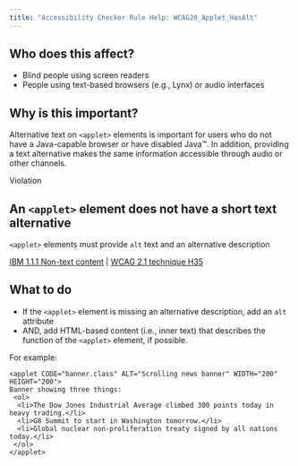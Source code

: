 ```yaml
---
title: "Accessibility Checker Rule Help: WCAG20_Applet_HasAlt"
---
```


<div className="toolHelp">
<Row>
<Column colLg={5} colMd={3} colSm={4} className="toolLeft">

## Who does this affect?

* Blind people using screen readers
* People using text-based browsers (e.g., Lynx) or audio interfaces

## Why is this important?

Alternative text on `<applet>` elements is important for users who do not have a Java-capable browser or have disabled Java™. In addition, providing a text alternative makes the same information accessible through audio or other channels.

</Column>
<Column colLg={11} colMd={5} colSm={4} className="toolMain">

<div id="locLevel" className="level-violation">Violation</div>

## An `<applet>` element does not have a short text alternative
`<applet>` elements must provide `alt` text and an alternative description

[IBM 1.1.1 Non-text content](http://www.ibm.com/able/guidelines/ci162/non_text_content.html) | [WCAG 2.1 technique H35](https://www.w3.org/TR/WCAG20-TECHS/H35)

<div id="locSnippet"></div>

## What to do

* If the `<applet>` element is missing an alternative description, add an `alt` attribute
* AND, add HTML-based content (i.e., inner text) that describes the function of the `<applet>` element, if possible.

For example:

```
<applet CODE="banner.class" ALT="Scrolling news banner" WIDTH="200" HEIGHT="200">
Banner showing three things:
 <ol>
  <li>The Dow Jones Industrial Average climbed 300 points today in heavy trading.</li>
  <li>G8 Summit to start in Washington tomorrow.</li>
  <li>Global nuclear non-proliferation treaty signed by all nations today.</li>
 </ol>
</applet>
```

</Column>
</Row>
</div>
